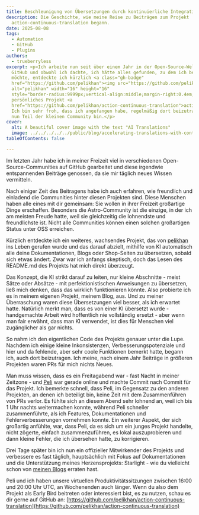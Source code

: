 ```yaml
---
title: Beschleunigung von Übersetzungen durch kontinuierliche Integration
description: Die Geschichte, wie meine Reise zu Beiträgen zum Projekt
  action-continuous-translation begann.
date: 2025-08-08
tags:
  - Automation
  - GitHub
  - Plugins
authors:
  - trueberryless
excerpt: <p>Ich arbeite nun seit über einem Jahr in der Open-Source-Welt auf
  GitHub und obwohl ich dachte, ich hätte alles gefunden, zu dem ich beitragen
  möchte, entdeckte ich kürzlich <a class="gh-badge"
  href="https://github.com/pelikhan"><img src="https://github.com/pelikhan.png"
  alt="pelikhan" width="16" height="16"
  style="border-radius:9999px;vertical-align:middle;margin-right:0.4em;">Pelis</a>
  persönliches Projekt <a
  href="https://github.com/pelikhan/action-continuous-translation">action-continuous-translation</a>.
  Ich bin sehr froh, dass ich angefangen habe, regelmäßig dort beizutragen und
  nun Teil der kleinen Community bin.</p>
cover:
  alt: A beautiful cover image with the text "AI Translations"
  image: ../../../../../public/blog/accelerating-translations-with-continuous-integration.png
tableOfContents: false

---
```


Im letzten Jahr habe ich in meiner Freizeit viel in verschiedenen Open-Source-Communities auf GitHub gearbeitet und diese irgendwie entspannenden Beiträge genossen, da sie mir täglich neues Wissen vermitteln.

Nach einiger Zeit des Beitragens habe ich auch erfahren, wie freundlich und einladend die Communities hinter diesen Projekten sind. Diese Menschen haben alle eines mit dir gemeinsam: Sie wollen in ihrer Freizeit großartige Dinge erschaffen. Besonders die Astro-Community ist die einzige, in der ich am meisten Freude hatte, weil sie gleichzeitig die lohnendste und freundlichste ist. Nicht alle Communities können einen solchen großartigen Status unter OSS erreichen.

Kürzlich entdeckte ich ein weiteres, wachsendes Projekt, das von [pelikhan](https://github.com/pelikhan) ins Leben gerufen wurde und das darauf abzielt, mithilfe von KI automatisch alle deine Dokumentationen, Blogs oder Shop-Seiten zu übersetzen, sobald sich etwas ändert. Zwar war ich anfangs skeptisch, doch das Lesen des README.md des Projekts hat mich direkt überzeugt.

Das Konzept, die KI strikt darauf zu leiten, nur kleine Abschnitte - meist Sätze oder Absätze - mit perfektionistischen Anweisungen zu übersetzen, ließ mich denken, dass das wirklich funktionieren könnte. Also probierte ich es in meinem eigenen Projekt, meinem Blog, aus. Und zu meiner Überraschung waren diese Übersetzungen viel besser, als ich erwartet hatte. Natürlich merkt man, dass es von einer KI übersetzt wurde - handgemachte Arbeit wird hoffentlich nie vollständig ersetzt - aber wenn man fair erwähnt, dass man KI verwendet, ist dies für Menschen viel zugänglicher als gar nichts.

So nahm ich den eigentlichen Code des Projekts genauer unter die Lupe. Nachdem ich einige kleine Inkonsistenzen, Verbesserungspotenziale und hier und da fehlende, aber sehr coole Funktionen bemerkt hatte, begann ich, auch dort beizutragen. Ich meine, nach einem Jahr Beiträge in größeren Projekten waren PRs für mich nichts Neues.

Man muss wissen, dass es ein Freitagabend war - fast Nacht in meiner Zeitzone - und [Peli](https://github.com/pelikhan) war gerade online und machte Commit nach Commit für das Projekt. Ich bemerkte schnell, dass Peli, im Gegensatz zu den anderen Projekten, an denen ich beteiligt bin, keine Zeit mit dem Zusammenführen von PRs verlor. Es fühlte sich an diesem Abend sehr lohnend an, weil ich bis 1 Uhr nachts weitermachen konnte, während Peli schneller zusammenführte, als ich Features, Dokumentationen und Fehlerverbesserungen vornehmen konnte. Ein weiterer Aspekt, der sich großartig anfühlte, war, dass Peli, da es sich um ein junges Projekt handelte, nicht zögerte, einfach zusammenzuführen, es lokal auszuprobieren und dann kleine Fehler, die ich übersehen hatte, zu korrigieren.

Drei Tage später bin ich nun ein offizieller Mitwirkender des Projekts und verbessere es fast täglich, hauptsächlich mit Fokus auf Dokumentationen und die Unterstützung meines Herzensprojekts: Starlight - wie du vielleicht schon von [meinen Blogs](../../blog/tags/starlight/) erraten hast.

Peli und ich haben unsere virtuellen Produktivitätssitzungen zwischen 16:00 und 20:00 Uhr UTC, an Wochenenden auch länger. Wenn du also dem Projekt als Early Bird beitreten oder interessiert bist, es zu nutzen, schau es dir gerne auf GitHub an: [https://github.com/pelikhan/action-continuous-translation](https://github.com/pelikhan/action-continuous-translation)

